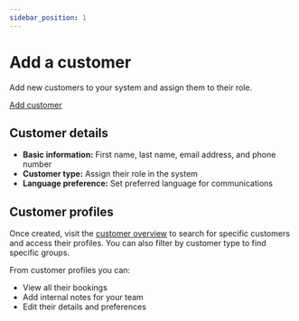 ```yaml
---
sidebar_position: 1
---
```



# Add a customer

Add new customers to your system and assign them to their role.

<div class="button-container">
    <a
        href="https://dashboard.letsbook.app/customers/add"
        class="button button--primary"
        target="_blank"
        rel="noopener noreferrer"
    >
        Add customer
    </a>
</div>

## Customer details

- **Basic information:** First name, last name, email address, and phone number
- **Customer type:** Assign their role in the system
- **Language preference:** Set preferred language for communications

## Customer profiles

Once created, visit the [customer overview](https://dashboard.letsbook.app/customers) to search for specific customers and access their profiles. You can also filter by customer type to find specific groups.

From customer profiles you can:

- View all their bookings
- Add internal notes for your team
- Edit their details and preferences

<InlineVideoPlayer
    videoSrc={addJohnDoeVideo}
/>
